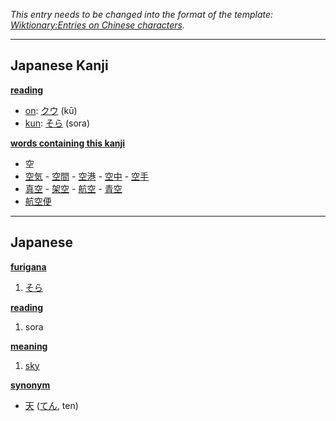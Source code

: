 ''This entry needs to be changed into the format of the template: [[Wiktionary:Entries on Chinese characters]].''
----

== Japanese Kanji ==

'''[[reading]]'''
* [[on]]: [[クウ]] (kū) <!-- using katakana for onyomi ? -->
* [[kun]]: [[そら]] (sora) <!-- using hiragana for kunyomi ? -->

'''<u>words containing this kanji</u>''' <!-- have better session name ? -->
* 空 <!-- by itself, refer to the same article -->
* [[空気]] - [[空間]] - [[空港]] - [[空中]] - [[空手]] <!-- left -->
* [[真空]] - [[架空]] - [[航空]] - [[青空]] <!-- right -->
* [[航空便]] <!-- middle -->

----

== Japanese ==                                          

'''[[furigana]]'''
# [[そら]]

'''[[reading]]'''
# sora

'''[[meaning]]'''
# [[sky]]

'''[[synonym]]'''
* [[天]] ([[てん]], ten)